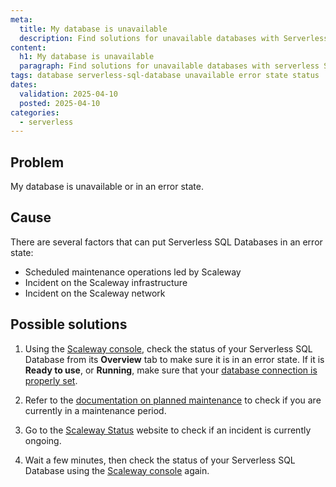 ```yaml
---
meta:
  title: My database is unavailable
  description: Find solutions for unavailable databases with Serverless SQL Databases.
content:
  h1: My database is unavailable
  paragraph: Find solutions for unavailable databases with serverless SQL databases.
tags: database serverless-sql-database unavailable error state status
dates:
  validation: 2025-04-10
  posted: 2025-04-10
categories:
  - serverless
---
```


## Problem

My database is unavailable or in an error state.

## Cause

There are several factors that can put Serverless SQL Databases in an error state:

- Scheduled maintenance operations led by Scaleway
- Incident on the Scaleway infrastructure
- Incident on the Scaleway network

## Possible solutions

1. Using the [Scaleway console](https://console.scaleway.com/), check the status of your Serverless SQL Database from its **Overview** tab to make sure it is in an error state. If it is **Ready to use**, or **Running**, make sure that your [database connection is properly set](/serverless-sql-databases/how-to/connect-to-a-database/).

2. Refer to the [documentation on planned maintenance](/serverless-sql-databases/reference-content/planned-maintenance/) to check if you are currently in a maintenance period.

3. Go to the [Scaleway Status](https://status.scaleway.com/) website to check if an incident is currently ongoing.

4. Wait a few minutes, then check the status of your Serverless SQL Database using the [Scaleway console](https://console.scaleway.com/) again.
